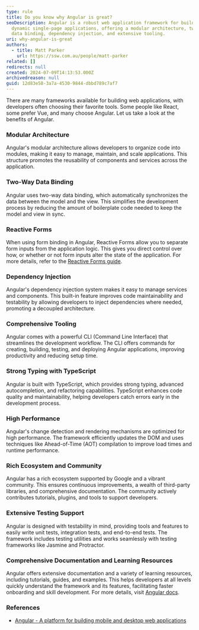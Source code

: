 ```yaml
---
type: rule
title: Do you know why Angular is great?
seoDescription: Angular is a robust web application framework for building
  dynamic single-page applications, offering a modular architecture, two-way
  data binding, dependency injection, and extensive tooling.
uri: why-angular-is-great
authors:
  - title: Matt Parker
    url: https://ssw.com.au/people/matt-parker
related: []
redirects: null
created: 2024-07-09T14:13:53.000Z
archivedreason: null
guid: 12d83e58-3a7a-4530-9844-dbbd789c7af7
---
```


There are many frameworks available for building web applications, with developers often choosing their favorite tools. Some people like React, some prefer Vue, and many choose Angular. Let us take a look at the benefits of Angular.
### Modular Architecture

Angular's modular architecture allows developers to organize code into modules, making it easy to manage, maintain, and scale applications. This structure promotes the reusability of components and services across the application.

### Two-Way Data Binding

Angular uses two-way data binding, which automatically synchronizes the data between the model and the view. This simplifies the development process by reducing the amount of boilerplate code needed to keep the model and view in sync.

### Reactive Forms

When using form binding in Angular, Reactive Forms allow you to separate form inputs from the application logic. This gives you direct control over how, or whether or not form inputs alter the state of the application. For more details, refer to the [Reactive Forms guide](https://angular.dev/guide/forms/reactive-forms).

### Dependency Injection

Angular's dependency injection system makes it easy to manage services and components. This built-in feature improves code maintainability and testability by allowing developers to inject dependencies where needed, promoting a decoupled architecture.

### Comprehensive Tooling

Angular comes with a powerful CLI (Command Line Interface) that streamlines the development workflow. The CLI offers commands for creating, building, testing, and deploying Angular applications, improving productivity and reducing setup time.

### Strong Typing with TypeScript

Angular is built with TypeScript, which provides strong typing, advanced autocompletion, and refactoring capabilities. TypeScript enhances code quality and maintainability, helping developers catch errors early in the development process.

### High Performance

Angular's change detection and rendering mechanisms are optimized for high performance. The framework efficiently updates the DOM and uses techniques like Ahead-of-Time (AOT) compilation to improve load times and runtime performance.

### Rich Ecosystem and Community

Angular has a rich ecosystem supported by Google and a vibrant community. This ensures continuous improvements, a wealth of third-party libraries, and comprehensive documentation. The community actively contributes tutorials, plugins, and tools to support developers.

### Extensive Testing Support

Angular is designed with testability in mind, providing tools and features to easily write unit tests, integration tests, and end-to-end tests. The framework includes testing utilities and works seamlessly with testing frameworks like Jasmine and Protractor.

### Comprehensive Documentation and Learning Resources

Angular offers extensive documentation and a variety of learning resources, including tutorials, guides, and examples. This helps developers at all levels quickly understand the framework and its features, facilitating faster onboarding and skill development. For more details, visit [Angular docs](https://angular.dev/overview).

### References

* [Angular - A platform for building mobile and desktop web applications](https://angular.dev)